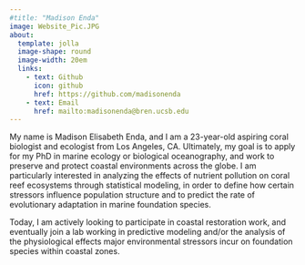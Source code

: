 ```yaml
---
#title: "Madison Enda"
image: Website_Pic.JPG
about: 
  template: jolla
  image-shape: round
  image-width: 20em
  links: 
    - text: Github
      icon: github
      href: https://github.com/madisonenda 
    - text: Email
      href: mailto:madisonenda@bren.ucsb.edu
---
```


My name is Madison Elisabeth Enda, and I am a 23-year-old aspiring coral biologist and ecologist from Los Angeles, CA. Ultimately, my goal is to apply for my PhD in marine ecology or biological oceanography, and work to preserve and protect coastal environments across the globe. I am particularly interested in analyzing the effects of nutrient pollution on coral reef ecosystems through statistical modeling, in order to define how certain stressors influence population structure and to predict the rate of evolutionary adaptation in marine foundation species.

Today, I am actively looking to participate in coastal restoration work, and eventually join a lab working in predictive modeling and/or the analysis of the physiological effects major environmental stressors incur on foundation species within coastal zones.
